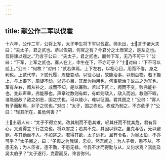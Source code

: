 ```yaml
---
---
---
```

title: 献公作二军以伐霍
---


十六年，公作二军，公将上军，太子申生将下军以伐霍。师未出，士言于诸大夫曰：“夫太子，君之贰也。恭以俟嗣，何官之有？今君分之土而官之，是左之也。吾将谏以观之。”乃言于公曰：“夫太子，君之贰也，而帅下军，无乃不可乎？”公曰：“下军，上军之贰也。寡人在上，申生在下，不亦可乎？”士对曰：“下不可以贰上。”公曰：“何故？”对曰：“贰若体焉，上下左右，以相心目，用而不倦，身之利也。上贰代举，下贰代履，周旋变动，以役心目，故能治事，以制百物。若下摄上，与上摄下，周旋不动，以违心目，其反为物用也，何事能治？故古之为军也，军有左右，阙从补之，成而不知，是以寡败。若以下贰上，阙而不变，败弗能补也。变非声章，弗能移也。声章过数则有衅，有衅则敌入，敌入而凶，救则不暇，谁能退敌？敌之如志，国之忧也。可以陵小，难以征国。君其图之！”公曰：“寡人有子而制焉，非子之忧也。”对曰：“太子，国之栋也。栋成乃制之，不亦危乎？”公曰：“轻其所在，虽危何害？”

士出语人曰：“太子不得立矣。改其制而不患其难，轻其任而不忧其危，君有异心，又焉得立？行之克也，将以害之；若其不克，其因以罪之。虽克与否，无以避罪。与其勤而不入，不如逃之。君得其欲，太子远死，且有令名，为吴太伯，不亦可乎？”太子闻之，曰：“子舆之为我谋，忠矣。然吾闻之：为人子者，患不从，不患无名；为人臣者，患不勤，不患无禄。今我不才而得勤与从，又何求焉？焉能及吴太伯乎？”太子遂行，克霍而反，谗言弥兴。

